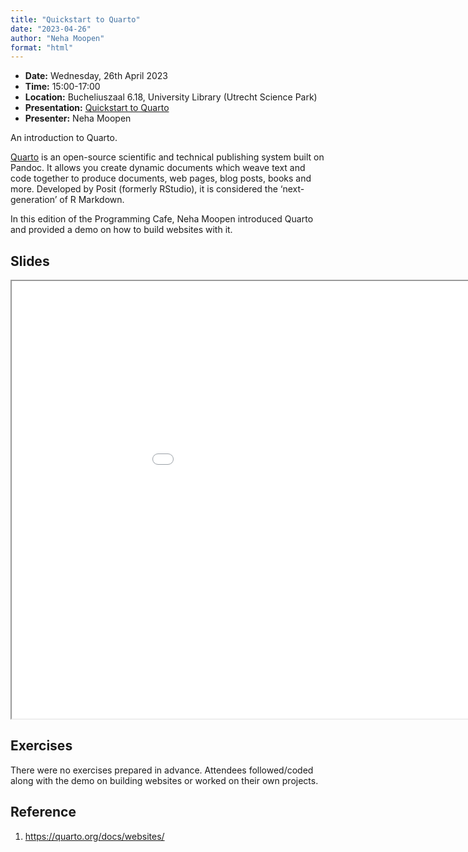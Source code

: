```yaml
---
title: "Quickstart to Quarto"
date: "2023-04-26"
author: "Neha Moopen"
format: "html"
---
```


::: {.callout-note icon=false}

- **Date:** Wednesday, 26th April 2023
- **Time:** 15:00-17:00
- **Location:** Bucheliuszaal 6.18, University Library (Utrecht Science Park)
- **Presentation:** [Quickstart to Quarto](https://utrechtuniversity.github.io/programming-cafe/posts/2023-04-26_quickstart-to-quarto/)
- **Presenter:** Neha Moopen

:::

An introduction to Quarto.

[Quarto](https://quarto.org/) is an open-source scientific and technical publishing system built on Pandoc. It allows you create dynamic documents which weave text and code together to produce documents, web pages, blog posts, books and more. Developed by Posit (formerly RStudio), it is considered the ‘next-generation’ of R Markdown.

In this edition of the Programming Cafe, Neha Moopen introduced Quarto and provided a demo on how to build websites with it.

## Slides

```{=html}
<iframe width="1050" height="700" src="../../presentations/2023-04-26_quickstart-to-quarto/slides/2023-04-26_quickstart-to-quarto.html"></iframe>
```

## Exercises

There were no exercises prepared in advance. Attendees followed/coded along with the demo on building websites or worked on their own projects. 

## Reference

1. <https://quarto.org/docs/websites/>